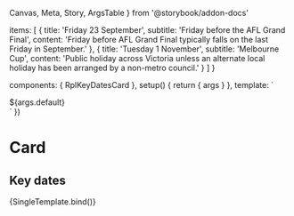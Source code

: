  Canvas,
  Meta,
  Story,
  ArgsTable
} from '@storybook/addon-docs'

  items: [
    {
      title: 'Friday 23 September',
      subtitle: 'Friday before the AFL Grand Final',
      content: 'Friday before AFL Grand Final typically falls on the last Friday in September.'
    },
    {
      title: 'Tuesday 1 November',
      subtitle: 'Melbourne Cup',
      content: 'Public holiday across Victoria unless an alternate local holiday has been arranged by a non-metro council.'
    }
  ]
}

  components: { RplKeyDatesCard },
  setup() {
    return { args }
  },
  template: `
  <div class="rpl-storybook__page rpl-grid">
    <RplKeyDatesCard
      v-bind="args"
      class="rpl-col-12 rpl-col-6-m rpl-col-4-l"
    >
      <template #meta>
        ${args.meta}
      </template>
      ${args.default}
    </RplKeyDatesCard>
  </div>
  `
})

<Meta title='Core/Navigation/Card' component={RplKeyDatesCard} />

# Card

<ArgsTable of={RplKeyDatesCard} />

## Key dates

<Canvas>
  <Story
    name='Key dates'
    play={a11yStoryCheck}
    parameters={{
      backgrounds: {
        default: 'light',
      },
    }}
    argTypes={{
      el: {
        table: {
          disable: true
        }
      }
    }}
    args={{
      title: 'Key calendar dates',
      ctaTitle: 'Find all public holidays',
      url: 'https://business.vic.gov.au/business-information/public-holidays/victorian-public-holidays-2022',
      items: sample.items
    }}
  >
    {SingleTemplate.bind()}
  </Story>
</Canvas>
